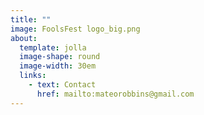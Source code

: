 ```yaml
---
title: ""
image: FoolsFest logo_big.png
about: 
  template: jolla
  image-shape: round
  image-width: 30em
  links:
    - text: Contact
      href: mailto:mateorobbins@gmail.com
---
```


